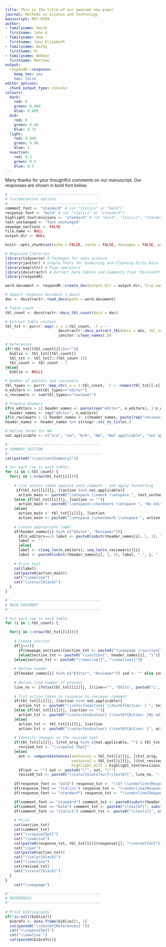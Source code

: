 ```yaml
---
title: This is the title of our awesome new paper
journal: Methods in Science and Technology
manuscript: MST-0589
author:
- familyname: Smith
  firstname: John A
- familyname: Doe
  firstname: Jane Elizabeth
- familyname: Hardy
  firstname: PL
- familyname: Webber
  firstname: Matthew
output:
  respondR::response:
    keep_tex: yes
    toc: false
editor_options: 
  chunk_output_type: console
colours:
  dark:
    red: 0
    green: 0.404
    blue: 0.608
  mid:
    red: 0
    green: 0.48
    blue: 0.72
  light:
    red: 0.949
    green: 0.98
    blue: 1
  noaction:
    red: 0.5
    green: 0.5
    blue: 0.5
---
```


Many thanks for your thoughtful comments on our manuscript. Our responses are shown in bold font below.

```r
# ----------------------------------------
# Customisation options
# ----------------------------------------
comment_font <- "standard" # (or "italics" or "bold")
response_font <- "bold" # (or "italics" or "standard")
highlight_textrevisions <- "standard" # (or "bold", "italics", "standard")
text_unchanged <- "Text unchanged"
newpage_sections <- FALSE
file.name <- NULL
output.dir <- NULL
```

```r
knitr::opts_chunk$set(echo = FALSE, cache = FALSE, messages = FALSE, warning = FALSE)

# Required libraries
library(tidyverse) # Packages for data science
library(janitor) # Simple Tools for Examining and Cleaning Dirty Data
library(magrittr) # Pipe operators
library(docxtractr) # Extract Data Tables and Comments from 'Microsoft' 'Word' Documents 
library(respondR)

word.document <- respondR::create_doc(output.dir = output.dir, file.name = file.name)

# Import response document (.docx)
doc <- docxtractr::read_docx(path = word.document)

# Table count
tbl_count <- docxtractr::docx_tbl_count(docx = doc)

# Extract table content
tbl_txt <- purrr::map(.x = 1:tbl_count, .f = ~
                        docxtractr::docx_extract_tbl(docx = doc, tbl_number = .x, header = TRUE) %>% 
                        janitor::clean_names(.))

# References
if(!tbl_txt[[tbl_count]][1]==""){
  biblio <- tbl_txt[[tbl_count]]
  tbl_txt <- tbl_txt[1:(tbl_count-1)]
  tbl_count <- tbl_count - 1
}else{
  biblio <- NULL}

# Number of editors and reviewers
tbl_types <- purrr::map_chr(.x = 1:tbl_count, .f = ~names(tbl_txt[[.x]])[1])
n_editors <- sum(tbl_types=="editor")
n_reviewers <- sum(tbl_types=="reviewer")

# Prepare headers
if(n_editors > 1) header_names <- paste(rep("editor", n_editors), 1:n_editors) else 
  header_names <- rep("editor", n_editors)
if(n_reviewers > 1) header_names <- c(header_names, paste(rep("reviewer", n_reviewers), 1:n_reviewers)) else header_names <- c(header_names, rep("reviewer", n_reviewers))
header_names <- header_names %>% stringr::str_to_title(.)

# Define terms for NA
not.applicable <- c("n/a", "na", "N/A", "NA", "Not applicable", "not applicable", "Not Applicable")
```

```r
#' ----------------------------------------
# SUMMARY SECTION
#' ----------------------------------------
cat(paste0("\\section{Summary}"))

# For each row in each table:
for (i in 1:tbl_count) {
  for(j in 1:nrow(tbl_txt[[i]])){
    
    # List action taken against each comment - and apply formatting
     if(tbl_txt[[i]][j, ]$action %in% not.applicable){
      action_main <- paste0("\\enspace \\xmark \\enspace ", text_unchanged)
    }else if(tbl_txt[[i]][j, ]$action == ""){
      action_main <- paste0("\\enspace\\checkmark \\enspace ", "No edits required")
    }else{
      action_main <- tbl_txt[[i]][j, ]$action
      action_main <- paste0("\\enspace \\checkmark \\enspace ", action_main)}
        
    # Create appropriate label
    if(header_names[i] %in% c("Editor", "Reviewer")){
      if(n_editors==1) label <- paste0(substr(header_names[i], 1, 1), ".", j, " \\hspace{3.5pt} | ") else
      label <- ""
      }else{
      label <- c(seq_len(n_editors), seq_len(n_reviewers))[i]
      label <- paste0(substr(header_names[i], 1, 1), label, ".", j, " | ")}
    
    # Print text
    cat(label)
    cat(paste0(action_main))
    cat("\\newline")
    cat("\\color{black}")
  }
}

#' ----------------------------------------
# MAIN DOCUMENT
#' ----------------------------------------

# For each row in each table
for (i in 1:tbl_count) {

  for(j in 1:nrow(tbl_txt[[i]])){
    
    # Create section
    if(j==1){
      if(newpage_sections){section_txt <- paste0("\\newpage \\section{", header_names[i], "}")
      }else{section_txt <- paste0("\\section{", header_names[i], "}")}
    }else{section_txt <- paste0("\\newline{}", "\\newline{}")}
    
    # Define header
    if(header_names[i] %in% c("Editor", "Reviewer")) ind <- "" else ind <- c(seq_len(n_editors), seq_len(n_reviewers))[i]
    
    # Define line number if present
    line_no <- ifelse(tbl_txt[[i]][j, ]$line=="", "Edits", paste0("L", tbl_txt[[i]][j, ]$line))
    
    # list action taken in response to reviewer comment
    if(tbl_txt[[i]][j, ]$action %in% not.applicable){
      action_txt <- paste0("\\color{noaction} \\textbf{Action: } ", text_unchanged, " \\xmark")
    }else if(tbl_txt[[i]][j, ]$action == ""){
      action_txt <- paste0("\\color{midcolour} \\textbf{Action: }No edits required")
    }else{
      action_txt <- tbl_txt[[i]][j, ]$action
      action_txt <- paste0("\\color{midcolour} \\textbf{Action: }", action_txt, " \\checkmark")}
    
    # Identify changes in the revised text 
    if(tbl_txt[[i]][j, ]$txt_orig %in% c(not.applicable, "") & tbl_txt[[i]][j, ]$txt_revised %in% c(not.applicable, "")){
      revised_txt <- "\\vspace{-15pt}"
    }else{ 
      out <- compareSentences(sentence1 = tbl_txt[[i]][j, ]$txt_orig, 
                              sentence2 = tbl_txt[[i]][j, ]$txt_revised, 
                              highlight_diff = highlight_textrevisions)
      if(out == "") out <- paste0("\"", out, "\"")
      revised_txt <- paste0("\\color{midcolour}\\textbf{", line_no, ": }", out)}
    
    if(response_font == "bold") response_txt <- "\\bf \\underline{Response:} "
    if(response_font == "italics") response_txt <- "\\underline{Response:} \\em "
    if(response_font == "standard") response_txt <- "\\underline{Response:} "

    if(comment_font == "standard") comment_txt <- paste0(substr(header_names[i], 1, 1), ind, ".", j, " | ", tbl_txt[[i]]$comment[j])
    if(comment_font == "bold") comment_txt <- paste0("\\textbf{", substr(header_names[i], 1, 1), ind, ".", j, " | ", tbl_txt[[i]]$comment[j], "}")
    if(comment_font == "italics") comment_txt <- paste0("\\textit{", substr(header_names[i], 1, 1), ind, ".", j, " | ", tbl_txt[[i]]$comment[j], "}")
    
    # Print
    cat(section_txt)
    cat(comment_txt)
    cat("\\vspace{5pt}")
    cat("\\newline")
    cat(paste0(response_txt, tbl_txt[[i]]$response[j], "\\normalfont"))
    cat("\\par")
    cat(paste0(action_txt))
    cat("\\color{black}")
    cat("\\newline")
    cat(revised_txt)
    cat("\\color{black}")
  }
}
    cat("\\newpage")

#' ----------------------------------------
# REFERENCES
#' ----------------------------------------
    
# Print bibliography 
if(!is.null(biblio)){
  bibrefs <- data.frame(biblio)[1, 1]
  cat(paste0("\\textbf{References} "))
  cat("\\vspace{5pt}")
  cat("\\newline ")
  cat(paste0(bibrefs))}
```



